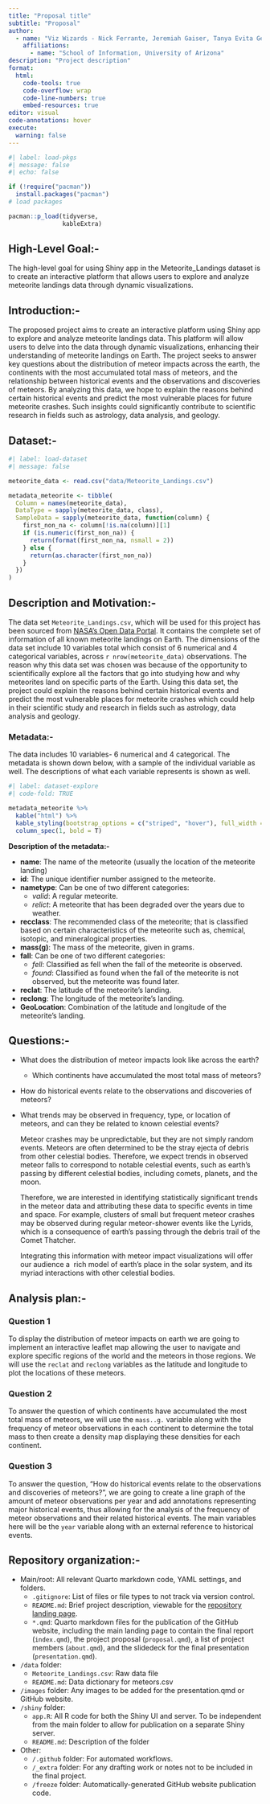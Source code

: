 ```yaml
---
title: "Proposal title"
subtitle: "Proposal"
author: 
  - name: "Viz Wizards - Nick Ferrante, Jeremiah Gaiser, Tanya Evita George, Mrunal Jadhav, Jasdeep Singh Jhajj, Gillian McGinnis, Agastya Deshraju"
    affiliations:
      - name: "School of Information, University of Arizona"
description: "Project description"
format:
  html:
    code-tools: true
    code-overflow: wrap
    code-line-numbers: true
    embed-resources: true
editor: visual
code-annotations: hover
execute:
  warning: false
---
```


```r
#| label: load-pkgs
#| message: false
#| echo: false

if (!require("pacman")) 
  install.packages("pacman")
# load packages

pacman::p_load(tidyverse,
               kableExtra) 
```

## High-Level Goal:-

The high-level goal for using Shiny app in the Meteorite_Landings dataset is to create an interactive platform that allows users to explore and analyze meteorite landings data through dynamic visualizations.

## Introduction:-

The proposed project aims to create an interactive platform using Shiny app to explore and analyze meteorite landings data. This platform will allow users to delve into the data through dynamic visualizations, enhancing their understanding of meteorite landings on Earth. The project seeks to answer key questions about the distribution of meteor impacts across the earth, the continents with the most accumulated total mass of meteors, and the relationship between historical events and the observations and discoveries of meteors. By analyzing this data, we hope to explain the reasons behind certain historical events and predict the most vulnerable places for future meteorite crashes. Such insights could significantly contribute to scientific research in fields such as astrology, data analysis, and geology.

## Dataset:-

```r
#| label: load-dataset
#| message: false

meteorite_data <- read.csv("data/Meteorite_Landings.csv")

metadata_meteorite <- tibble(
  Column = names(meteorite_data),
  DataType = sapply(meteorite_data, class),
  SampleData = sapply(meteorite_data, function(column) {
    first_non_na <- column[!is.na(column)][1]
    if (is.numeric(first_non_na)) {
      return(format(first_non_na, nsmall = 2))
    } else {
      return(as.character(first_non_na))
    }
  })
)
```

## Description and Motivation:-

The data set `Meteorite_Landings.csv`, which will be used for this project has been sourced from [NASA's Open Data Portal](https://data.nasa.gov/Space-Science/Meteorite-Landings/gh4g-9sfh/about_data). It contains the complete set of information of all known meteorite landings on Earth. The dimensions of the data set include 10 variables total which consist of 6 numerical and 4 categorical variables, across `r nrow(meteorite_data)` observations. The reason why this data set was chosen was because of the opportunity to scientifically explore all the factors that go into studying how and why meteorites land on specific parts of the Earth. Using this data set, the project could explain the reasons behind certain historical events and predict the most vulnerable places for meteorite crashes which could help in their scientific study and research in fields such as astrology, data analysis and geology.

### Metadata:-

The data includes 10 variables- 6 numerical and 4 categorical. The metadata is shown down below, with a sample of the individual variable as well. The descriptions of what each variable represents is shown as well.

```r
#| label: dataset-explore
#| code-fold: TRUE

metadata_meteorite %>%
  kable("html") %>%
  kable_styling(bootstrap_options = c("striped", "hover"), full_width = F) %>%
  column_spec(1, bold = T)

```

**Description of the metadata:-**

-   **name**: The name of the meteorite (usually the location of the meteorite landing)
-   **id**: The unique identifier number assigned to the meteorite.
-   **nametype**: Can be one of two different categories:
    -   *valid*: A regular meteorite.
    -   *relict*: A meteorite that has been degraded over the years due to weather.
-   **recclass**: The recommended class of the meteorite; that is classified based on certain characteristics of the meteorite such as, chemical, isotopic, and mineralogical properties.
-   **mass(g)**: The mass of the meteorite, given in grams.
-   **fall**: Can be one of two different categories:
    -   *fell*: Classified as fell when the fall of the meteorite is observed.
    -   *found*: Classified as found when the fall of the meteorite is not observed, but the meteorite was found later.
-   **reclat**: The latitude of the meteorite's landing.
-   **reclong**: The longitude of the meteorite's landing.
-   **GeoLocation**: Combination of the latitude and longitude of the meteorite's landing.

## Questions:-

-   What does the distribution of meteor impacts look like across the earth?

    -   Which continents have accumulated the most total mass of meteors?

-   How do historical events relate to the observations and discoveries of meteors?

-   What trends may be observed in frequency, type, or location of meteors, and can they be related to known celestial events? 

    Meteor crashes may be unpredictable, but they are not simply random events. Meteors are often determined to be the stray ejecta of debris from other celestial bodies. Therefore, we expect trends in observed meteor falls to correspond to notable celestial events, such as earth's passing by different celestial bodies, including comets, planets, and the moon.

    Therefore, we are interested in identifying statistically significant trends in the meteor data and attributing these data to specific events in time and space. For example, clusters of small but frequent meteor crashes may be observed during regular meteor-shower events like the Lyrids, which is a consequence of earth's passing through the debris trail of the Comet Thatcher. 

    Integrating this information with meteor impact visualizations will offer our audience a  rich model of earth's place in the solar system, and its myriad interactions with other celestial bodies.

## Analysis plan:-
### Question 1

To display the distribution of meteor impacts on earth we are going to implement an interactive leaflet map allowing the user to navigate and explore specific regions of the world and the meteors in those regions. We will use the `reclat` and `reclong` variables as the latitude and longitude to plot the locations of these meteors.

### Question 2

To answer the question of which continents have accumulated the most total mass of meteors, we will use the `mass..g.` variable along with the frequency of meteor observations in each continent to determine the total mass to then create a density map displaying these densities for each continent.

### Question 3

To answer the question, "How do historical events relate to the observations and discoveries of meteors?", we are going to create a line graph of the amount of meteor observations per year and add annotations representing major historical events, thus allowing for the analysis of the frequency of meteor observations and their related historical events. The main variables here will be the `year` variable along with an external reference to historical events.

## Repository organization:-

-   Main/root: All relevant Quarto markdown code, YAML settings, and folders.
    -   `.gitignore`: List of files or file types to not track via version control.
    -   `README.md`: Brief project description, viewable for the [repository landing page](https://github.com/INFO-526-S24/project-final-VizWizards).
    -   `*.qmd`: Quarto markdown files for the publication of the GitHub website, including the main landing page to contain the final report (`index.qmd`), the project proposal (`proposal.qmd`), a list of project members (`about.qmd`), and the slidedeck for the final presentation (`presentation.qmd`).
-   `/data` folder:
    -   `Meteorite_Landings.csv`: Raw data file
    -   `README.md`: Data dictionary for meteors.csv
-   `/images` folder: Any images to be added for the presentation.qmd or GitHub website.
-   `/shiny` folder:
    -   `app.R`: All R code for both the Shiny UI and server. To be independent from the main folder to allow for publication on a separate Shiny server.
    -   `README.md`: Description of the folder
-   Other:
    -   `/.github` folder: For automated workflows.
    -   `/_extra` folder: For any drafting work or notes not to be included in the final project.
    -   `/freeze` folder: Automatically-generated GitHub website publication code.
